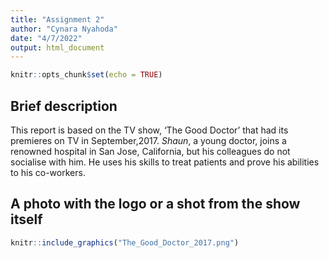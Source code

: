 ```yaml
---
title: "Assignment 2"
author: "Cynara Nyahoda"
date: "4/7/2022"
output: html_document
---
```


```r
knitr::opts_chunk$set(echo = TRUE)
```

## Brief description

This report is based on the TV show, 'The Good Doctor' that had its premieres on TV in September,2017. _Shaun_, a young doctor, joins a renowned hospital in San Jose, California, but his colleagues do not socialise with him. He uses his skills to treat patients and prove his abilities to his co-workers.

## A photo with the logo or a shot from the show itself

```r

knitr::include_graphics("The_Good_Doctor_2017.png")

```


## 